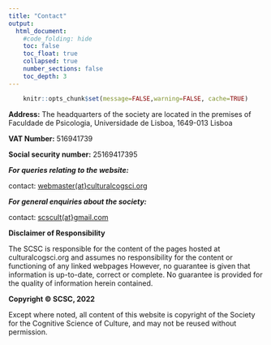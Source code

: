 ```yaml
---
title: "Contact"
output:
  html_document:
    #code_folding: hide
    toc: false
    toc_float: true
    collapsed: true
    number_sections: false
    toc_depth: 3
---
```


```{=html}
<style>
  .nav-pills>li>a:hover, .nav-pills>li>a:focus, .nav-pills>li.active>a,     .nav-pills>li.active>a:hover, .nav-pills>li.active>a:focus{
     background-color: CadetBlue; 
     }
</style>
```
<!-- https://www.angularfix.com/2021/10/how-to-change-tabset-colors-without.html -->

```r
    knitr::opts_chunk$set(message=FALSE,warning=FALSE, cache=TRUE)
```
**Address:** 
The headquarters of the society are located in the premises of 
Faculdade de Psicologia, Universidade de Lisboa, 1649-013 Lisboa

**VAT Number:** 
516941739

**Social security number:**
25169417395



***For queries relating to the website:***

contact: [webmaster\(at\}culturalcogsci.org](mailto:webmaster@culturalcogsci.org)

***For general enquiries about the society:***

contact: [scscult\(at\}gmail.com](mailto:scscult@gmail.com)

**Disclaimer of Responsibility**

The SCSC is responsible for the content of the pages hosted at culturalcogsci.org and assumes no responsibility for the content or functioning of any linked webpages
However, no guarantee is given that information is up-to-date, correct or complete. No guarantee is provided for the quality of information herein contained.

**Copyright © SCSC, 2022**

Except where noted, all content of this website is copyright of the Society for the Cognitive Science of Culture, and may not be reused without permission.